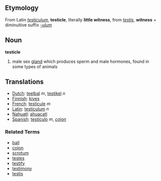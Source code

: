 ==Etymology==
From Latin ''[[testiculum]]'', '''testicle''', literally '''little witness''', from ''[[testis]]'', '''witness''' + diminuitive suffix ''[[-ulum]]''

==Noun==
'''testicle'''

# male sex [[gland]] which produces sperm and male hormones, found in some types of animals

== Translations ==
*[[Dutch]]: [[teelbal]] ''m'', [[testikel]] ''n''
*[[Finnish]]: [[kives]]
*[[French]]: [[testicule]] ''m''
*[[Latin]]: [[testiculum]] ''n''
*[[Nahuatl]]: [[ahuacatl]]
*[[Spanish]]: [[testículo]] ''m'', ''[[cojon]]''

===Related Terms===
*[[ball]]
*[[cojon]]
*[[scrotum]]
*[[testes]]
*[[testify]]
*[[testimony]]
*[[testis]]